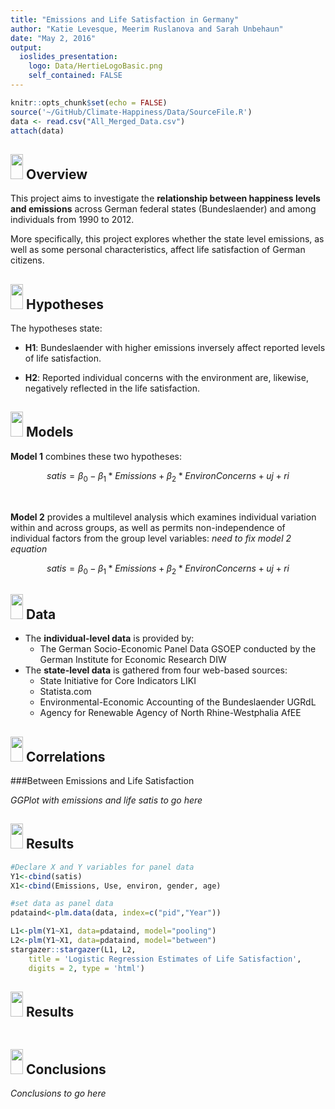 ```yaml
---
title: "Emissions and Life Satisfaction in Germany"
author: "Katie Levesque, Meerim Ruslanova and Sarah Unbehaun"
date: "May 2, 2016"
output: 
  ioslides_presentation:
    logo: Data/HertieLogoBasic.png
    self_contained: FALSE
---
```


```r
knitr::opts_chunk$set(echo = FALSE)
source('~/GitHub/Climate-Happiness/Data/SourceFile.R')
data <- read.csv("All_Merged_Data.csv")
attach(data)

```

## <img src="Data//HertieCollaborativeDataLogo_v1.png" height="40px" width="20px" /> Overview

This project aims to investigate the **relationship between happiness levels and emissions** across German federal states (Bundeslaender) and among individuals from 1990 to 2012. 

More specifically, this project explores whether the state level emissions, as well as some personal characteristics, affect life satisfaction of German citizens. 


## <img src="Data//HertieCollaborativeDataLogo_v1.png" height="40px" width="20px" /> Hypotheses
The hypotheses state:

- **H1**: Bundeslaender with higher emissions inversely affect reported levels of life satisfaction.

- **H2**: Reported individual concerns with the environment are, likewise, negatively reflected in the
life satisfaction.

## <img src="Data//HertieCollaborativeDataLogo_v1.png" height="40px" width="20px" />  Models

**Model 1** combines these two hypotheses: 

<div class="black">
$$satis = \beta_0 − \beta_1*Emissions + \beta_2*EnvironConcerns + uj + ri$$
</div>   

<br>

**Model 2** provides a multilevel analysis which examines individual variation within and across groups, as well as permits non-independence of individual factors from the group level variables:
_need to fix model 2 equation_
<div class="black">
$$satis = \beta_0 − \beta_1*Emissions + \beta_2*EnvironConcerns + uj + ri$$
</div>

## <img src="Data//HertieCollaborativeDataLogo_v1.png" height="40px" width="20px" /> Data

- The **individual-level data** is provided by:
    + The German Socio-Economic Panel Data GSOEP conducted by the German Institute for Economic Research DIW

- The **state-level data** is gathered from four web-based sources:
    + State Initiative for Core Indicators LIKI
    + Statista.com
    + Environmental-Economic Accounting of the Bundeslaender UGRdL
    + Agency for Renewable Agency of North Rhine-Westphalia AfEE

## <img src="Data//HertieCollaborativeDataLogo_v1.png" height="40px" width="20px" /> Correlations 
###Between Emissions and Life Satisfaction

*GGPlot with emissions and life satis to go here*

## <img src="Data//HertieCollaborativeDataLogo_v1.png" height="40px" width="20px" /> Results

``` r
#Declare X and Y variables for panel data
Y1<-cbind(satis)
X1<-cbind(Emissions, Use, environ, gender, age)

#set data as panel data
pdataind<-plm.data(data, index=c("pid","Year"))

L1<-plm(Y1~X1, data=pdataind, model="pooling")
L2<-plm(Y1~X1, data=pdataind, model="between")
stargazer::stargazer(L1, L2, 
    title = 'Logistic Regression Estimates of Life Satisfaction',
    digits = 2, type = 'html')

```

## <img src="Data//HertieCollaborativeDataLogo_v1.png" height="40px" width="20px" /> Results
``` r

```


## <img src="Data//HertieCollaborativeDataLogo_v1.png" height="40px" width="20px" /> Conclusions

*Conclusions to go here*
